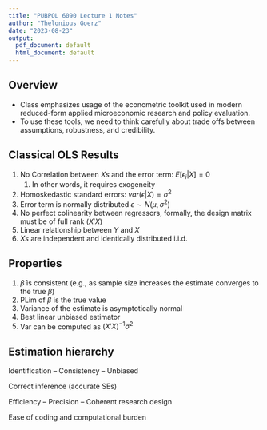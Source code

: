 ```yaml
---
title: "PUBPOL 6090 Lecture 1 Notes"
author: "Thelonious Goerz"
date: "2023-08-23"
output:
  pdf_document: default
  html_document: default
---
```


## Overview

-   Class emphasizes usage of the econometric toolkit used in modern reduced-form applied microeconomic research and policy evaluation.
-   To use these tools, we need to think carefully about trade offs between assumptions, robustness, and credibility.

## Classical OLS Results

1.  No Correlation between $Xs$ and the error term: $E[\epsilon_i|X] = 0$
    1.  In other words, it requires exogeneity
2.  Homoskedastic standard errors: $var(\epsilon|X) = \sigma^2$
3.  Error term is normally distributed $\epsilon \sim N(\mu, \sigma^2)$
4.  No perfect colinearity between regressors, formally, the design matrix must be of full rank $(X'X)$
5.  Linear relationship between $Y$ and $X$
6.  $Xs$ are independent and identically distributed i.i.d.

## Properties

1.  $\hat{\beta}$ is consistent (e.g., as sample size increases the estimate converges to the true $\beta$)
2.  PLim of $\beta$ is the true value
3.  Variance of the estimate is asymptotically normal
4.  Best linear unbiased estimator
5.  Var can be computed as $(X'X)^{-1} \sigma^2$

## Estimation hierarchy

Identification -- Consistency -- Unbiased

Correct inference (accurate SEs)

Efficiency -- Precision -- Coherent research design

Ease of coding and computational burden
